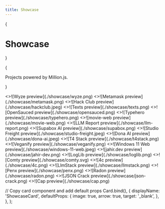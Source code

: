 ```yaml
---
title: Showcase
---
```



{<h1 className="mt-10 mb-4 text-center text-[2.5rem] font-bold tracking-tight">Showcase</h1>}

{<p className="mb-16 text-center text-lg text-gray-500 dark:text-gray-400">Projects powered by Million.js.</p>}

<Cards>
  <ShowcaseCard title="Wyze" href="https://wyze.com/">
    <>![Wyze preview](./showcase/wyze.png)</>
  </ShowcaseCard>
  <ShowcaseCard title="Metamask" href="https://metamask.io/">
    <>![Metamask preview](./showcase/metamask.png)</>
  </ShowcaseCard>
  <ShowcaseCard title="Hack Club" href="https://hackclub.com/">
    <>![Hack Club preview](./showcase/hackclub.jpeg)</>
  </ShowcaseCard>
  <ShowcaseCard title="Texts" href="https://texts.com/">
    <>![Texts preview](./showcase/texts.png)</>
  </ShowcaseCard>
  <ShowcaseCard title="OpenSauced" href="https://opensauced.pizza/">
    <>![OpenSauced preview](./showcase/opensauced.png)</>
  </ShowcaseCard>
  <ShowcaseCard title="Typehero" href="https://typehero.dev/">
    <>![Typehero preview](./showcase/typehero.png)</>
  </ShowcaseCard>
  <ShowcaseCard title="movie-web" href="https://movie-web.app/">
    <>![movie-web preview](./showcase/movie-web.png)</>
  </ShowcaseCard>
  <ShowcaseCard title="LLM Report" href="https://llm.report/">
    <>![LLM Report preview](./showcase/llm-report.png)</>
  </ShowcaseCard>
  <ShowcaseCard title="Supabox AI" href="https://supaboxai.com/">
    <>![Supabox AI preview](./showcase/supabox.png)</>
  </ShowcaseCard>
  <ShowcaseCard title="Studio Freight" href="https://studiofreight.com/">
    <>![Studio Freight preview](./showcase/studio-freight.jpeg)</>
  </ShowcaseCard>
  <ShowcaseCard title="Dona AI" href="https://dona.ai/">
    <>![Dona AI preview](./showcase/dona-ai.jpeg)</>
  </ShowcaseCard>
  <ShowcaseCard title="T4 Stack" href="https://t4stack.com/">
    <>![T4 Stack preview](./showcase/t4stack.png)</>
  </ShowcaseCard>
  <ShowcaseCard title="Veganify" href="https://veganify.app/">
    <>![Veganify preview](./showcase/veganify.png)</>
  </ShowcaseCard>
  <ShowcaseCard
    title="Windows 11 Web"
    href="https://github.com/PiyushSuthar/Windows-11-Web"
  >
    <>![Windows 11 Web preview](./showcase/windows-11-web.jpeg)</>
  </ShowcaseCard>
  <ShowcaseCard title="jahir.dev" href="https://jahir.dev/">
    <>![jahir.dev preview](./showcase/jahir-dev.png)</>
  </ShowcaseCard>
  <ShowcaseCard title="LogLib" href="https://www.loglib.io/">
    <>![LogLib preview](./showcase/loglib.png)</>
  </ShowcaseCard>
  <ShowcaseCard title="Comty" href="https://github.com/ragestudio/comty">
    <>![Comty preview](./showcase/comty.svg)</>
  </ShowcaseCard>
  <ShowcaseCard title="4c" href="https://4c.rocks">
    <>![4c preview](./showcase/4c.png)</>
  </ShowcaseCard>
  <ShowcaseCard title="LlmStack" href="https://llmstack.ai/">
    <>![LlmStack preview](./showcase/llmstack.png)</>
  </ShowcaseCard>
  <ShowcaseCard title="Penx" href="https://www.penx.io/">
    <>![Penx preview](./showcase/penx.png)</>
  </ShowcaseCard>
  <ShowcaseCard title="Radon" href="https://radon.games/">
    <>![Radon preview](./showcase/radon.png)</>
  </ShowcaseCard>
  <ShowcaseCard title="JSON Crack" href="https://jsoncrack.com/">
    <>![JSON Crack preview](./showcase/json-crack.png)</>
  </ShowcaseCard>
  <ShowcaseCard title="Cap" href="https://cap.so/">
    <>![Cap preview](./showcase/cap.png)</>
  </ShowcaseCard>
</Cards>

  // Copy card component and add default props
  Card.bind(),
  {
    displayName: 'ShowcaseCard',
    defaultProps: {
      image: true,
      arrow: true,
      target: '_blank',
    },
  },
);

<style global jsx>{`
  img {
    aspect-ratio: 12/6.3;
    object-fit: cover;
  }
`}</style>

